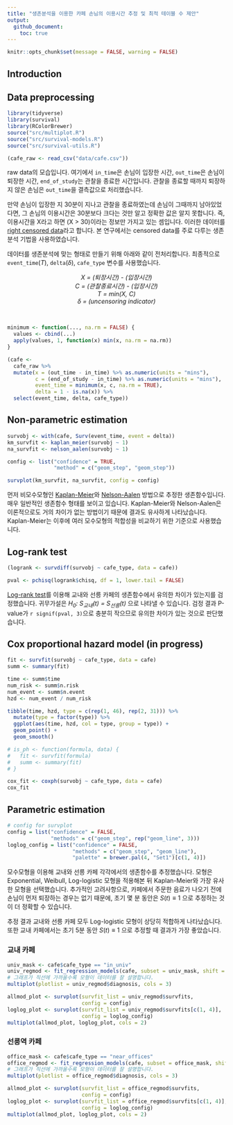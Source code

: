 ```yaml
---
title: "생존분석을 이용한 카페 손님의 이용시간 추정 및 최적 테이블 수 제안"
output:
  github_document:
    toc: true
---
```


<!-- README.md is generated from README.Rmd. Please edit that file -->

```r
knitr::opts_chunk$set(message = FALSE, warning = FALSE)
```


## Introduction


## Data preprocessing

```r
library(tidyverse)
library(survival)
library(RColorBrewer)
source("src/multiplot.R")
source("src/survival-models.R")
source("src/survival-utils.R")
```

```r
(cafe_raw <- read_csv("data/cafe.csv"))
```

raw data의 모습입니다. 여기에서 `in_time`은 손님이 입장한 시간, `out_time`은 손님이 퇴장한 시간, `end_of_study`는 관찰을 종료한 시간입니다. 관찰을 종료할 때까지 퇴장하지 않은 손님은 `out_time`을 결측값으로 처리했습니다.

만약 손님이 입장한 지 30분이 지나고 관찰을 종료하였는데 손님이 그때까지 남아있었다면, 그 손님의 이용시간은 30분보다 크다는 것만 알고 정확한 값은 알지 못합니다. 즉, 이용시간을 X라고 하면 (X > 30)이라는 정보만 가지고 있는 셈입니다. 이러한 데이터를 [right censored data](https://en.wikipedia.org/wiki/Censoring_(statistics))라고 합니다. 본 연구에서는 censored data를 주로 다루는 생존분석 기법을 사용하였습니다.

데이터를 생존분석에 맞는 형태로 만들기 위해 아래와 같이 전처리합니다. 최종적으로 `event_time`(*T*), `delta`(*δ*), `cafe_type` 변수를 사용했습니다.

<p align="center"><i>
X = (퇴장시간) - (입장시간)<br>
C = (관찰종료시간) - (입장시간)<br>
T = min(X, C)<br>
δ = (uncensoring indicator)
</i></p>
<br>

```r
minimum <- function(..., na.rm = FALSE) {
  values <- cbind(...)
  apply(values, 1, function(x) min(x, na.rm = na.rm))
}
```

```r
(cafe <- 
  cafe_raw %>% 
  mutate(x = (out_time - in_time) %>% as.numeric(units = "mins"),
         c = (end_of_study - in_time) %>% as.numeric(units = "mins"),
         event_time = minimum(x, c, na.rm = TRUE),
         delta = 1 - is.na(x)) %>% 
  select(event_time, delta, cafe_type))
```


## Non-parametric estimation

```r
survobj <- with(cafe, Surv(event_time, event = delta))
km_survfit <- kaplan_meier(survobj ~ 1)
na_survfit <- nelson_aalen(survobj ~ 1)

config <- list("confidence" = TRUE, 
               "method" = c("geom_step", "geom_step"))

survplot(km_survfit, na_survfit, config = config)
```

먼저 비모수모형인 [Kaplan-Meier](https://en.wikipedia.org/wiki/Kaplan%E2%80%93Meier_estimator)와 [Nelson-Aalen](https://en.wikipedia.org/wiki/Nelson%E2%80%93Aalen_estimator) 방법으로 추정한 생존함수입니다. 매우 일반적인 생존함수 형태를 보이고 있습니다. Kaplan-Meier와 Nelson-Aalen은 이론적으로도 거의 차이가 없는 방법이기 때문에 결과도 유사하게 나타났습니다. Kaplan-Meier는 이후에 여러 모수모형의 적합성을 비교하기 위한 기준으로 사용했습니다.

## Log-rank test

```r
(logrank <- survdiff(survobj ~ cafe_type, data = cafe))
```

```r
pval <- pchisq(logrank$chisq, df = 1, lower.tail = FALSE)
```

[Log-rank test](https://en.wikipedia.org/wiki/Logrank_test)를 이용해 교내와 선릉 카페의 생존함수에서 유의한 차이가 있는지를 검정했습니다. 귀무가설은 *H<sub>0</sub>: S<sub>교내</sub>(t) = S<sub>선릉</sub>(t)* 으로 나타낼 수 있습니다. 검정 결과 P-value가 `r signif(pval, 3)`으로 충분히 작으므로 유의한 차이가 있는 것으로 판단했습니다.

## Cox proportional hazard model (in progress)

```r
fit <- survfit(survobj ~ cafe_type, data = cafe)
summ <- summary(fit)

time <- summ$time
num_risk <- summ$n.risk
num_event <- summ$n.event
hzd <- num_event / num_risk

tibble(time, hzd, type = c(rep(1, 46), rep(2, 31))) %>% 
  mutate(type = factor(type)) %>% 
  ggplot(aes(time, hzd, col = type, group = type)) +
  geom_point() +
  geom_smooth()

# is_ph <- function(formula, data) {
#   fit <- survfit(formula)
#   summ <- summary(fit)
# }

cox_fit <- coxph(survobj ~ cafe_type, data = cafe)
cox_fit
```


## Parametric estimation

```r
# config for survplot
config = list("confidence" = FALSE,
              "methods" = c("geom_step", rep("geom_line", 3)))
loglog_config = list("confidence" = FALSE,
                     "methods" = c("geom_step", "geom_line"),
                     "palette" = brewer.pal(4, "Set1")[c(1, 4)])
```

모수모형을 이용해 교내와 선릉 카페 각각에서의 생존함수를 추정했습니다. 모형은 Exponential, Weibull, Log-logistic 모형을 적용해본 뒤 Kaplan-Meier와 가장 유사한 모형을 선택했습니다. 추가적인 고려사항으로, 카페에서 주문한 음료가 나오기 전에 손님이 먼저 퇴장하는 경우는 없기 때문에, 초기 몇 분 동안은 $S(t) \equiv 1$ 으로 추정하는 것이 더 정확할 수 있습니다.

추정 결과 교내와 선릉 카페 모두 Log-logistic 모형이 상당히 적합하게 나타났습니다. 또한 교내 카페에서는 초기 5분 동안 $S(t) \equiv 1$ 으로 추정할 때 결과가 가장 좋았습니다.

### 교내 카페

```r
univ_mask <- cafe$cafe_type == "in_univ"
univ_regmod <- fit_regression_models(cafe, subset = univ_mask, shift = 5)
# 그래프가 직선에 가까울수록 모형이 데이터를 잘 설명합니다.
multiplot(plotlist = univ_regmod$diagnosis, cols = 3)
```

```r
allmod_plot <- survplot(survfit_list = univ_regmod$survfits, 
                        config = config)
loglog_plot <- survplot(survfit_list = univ_regmod$survfits[c(1, 4)], 
                        config = loglog_config)
multiplot(allmod_plot, loglog_plot, cols = 2)
```

### 선릉역 카페

```r
office_mask <- cafe$cafe_type == "near_offices"
office_regmod <- fit_regression_models(cafe, subset = office_mask, shift = 0)
# 그래프가 직선에 가까울수록 모형이 데이터를 잘 설명합니다.
multiplot(plotlist = office_regmod$diagnosis, cols = 3)
```

```r
allmod_plot <- survplot(survfit_list = office_regmod$survfits, 
                        config = config)
loglog_plot <- survplot(survfit_list = office_regmod$survfits[c(1, 4)], 
                        config = loglog_config)
multiplot(allmod_plot, loglog_plot, cols = 2)
```

